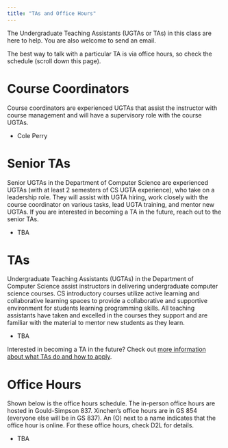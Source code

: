 ```yaml
---
title: "TAs and Office Hours"
---
```


The Undergraduate Teaching Assistants (UGTAs or TAs) in this class are here to help. You are also welcome to send an email.

The best way to talk with a particular TA is via office hours, so check the schedule (scroll down this page).

# Course Coordinators

Course coordinators are experienced UGTAs that assist the instructor with course management and will have a supervisory role with the course UGTAs.

-   Cole Perry

# Senior TAs

Senior UGTAs in the Department of Computer Science are experienced UGTAs (with at least 2 semesters of CS UGTA experience), who take on a leadership role. They will assist with UGTA hiring, work closely with the course coordinator on various tasks, lead UGTA training, and mentor new UGTAs. If you are interested in becoming a TA in the future, reach out to the senior TAs.

-   TBA

# TAs

Undergraduate Teaching Assistants (UGTAs) in the Department of Computer Science assist instructors in delivering undergraduate computer science courses. CS introductory courses utilize active learning and collaborative learning spaces to provide a collaborative and supportive environment for students learning programming skills. All teaching assistants have taken and excelled in the courses they support and are familiar with the material to mentor new students as they learn.


-   TBA


Interested in becoming a TA in the future? Check out [more information about what TAs do and how to apply](https://www.cs.arizona.edu/ugta).

# Office Hours

Shown below is the office hours schedule. The in-person office hours are hosted in Gould-Simpson 837. Xinchen's office hours are in GS 854 (everyone else will be in GS 837). An (O) next to a name indicates that the office hour is online. For these office hours, check D2L for details.

-   TBA
